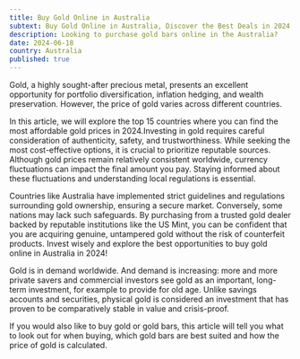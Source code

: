 ```yaml
---
title: Buy Gold Online in Australia
subtext: Buy Gold Online in Australia, Discover the Best Deals in 2024
description: Looking to purchase gold bars online in the Australia?
date: 2024-06-18
country: Australia
published: true
---
```


Gold, a highly sought-after precious metal, presents an excellent opportunity for portfolio diversification, inflation hedging, and wealth preservation. However, the price of gold varies across different countries.

In this article, we will explore the top 15 countries where you can find the most affordable gold prices in 2024.Investing in gold requires careful consideration of authenticity, safety, and trustworthiness. While seeking the most cost-effective options, it is crucial to prioritize reputable sources. Although gold prices remain relatively consistent worldwide, currency fluctuations can impact the final amount you pay. Staying informed about these fluctuations and understanding local regulations is essential.

Countries like Australia have implemented strict guidelines and regulations surrounding gold ownership, ensuring a secure market. Conversely, some nations may lack such safeguards. By purchasing from a trusted gold dealer backed by reputable institutions like the US Mint, you can be confident that you are acquiring genuine, untampered gold without the risk of counterfeit products. Invest wisely and explore the best opportunities to buy gold online in Australia in 2024!

Gold is in demand worldwide. And demand is increasing: more and more private savers and commercial investors see gold as an important, long-term investment, for example to provide for old age. Unlike savings accounts and securities, physical gold is considered an investment that has proven to be comparatively stable in value and crisis-proof.

If you would also like to buy gold or gold bars, this article will tell you what to look out for when buying, which gold bars are best suited and how the price of gold is calculated.
